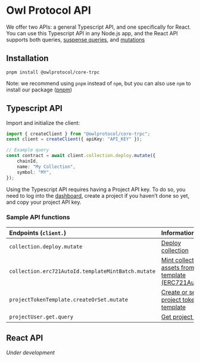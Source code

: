 # Owl Protocol API

We offer two APIs: a general Typescript API, and one specifically for React. You can use this Typescript API in any Node.js app, and the React API supports both queries, [suspense queries](https://tanstack.com/query/v4/docs/framework/react/guides/suspense), and [mutations](https://tanstack.com/query/latest/docs/framework/react/guides/mutations)

## Installation

```shell
pnpm install @owlprotocol/core-trpc
```

Note: we recommend using `pnpm` instead of `npm`, but you can also use `npm` to install our package ([pnpm](https://pnpm.io/))

## Typescript API

Import and initialize the client:

```typescript
import { createClient } from "@owlprotocol/core-trpc";
const client = createClient({ apiKey: "API_KEY" });

// Example query
const contract = await client.collection.deploy.mutate({
    chainId,
    name: "My Collection",
    symbol: "MY",
});
```

Using the Typescript API requires having a Project API key. To do so, you need to log into the [dashboard](https://dashboard.owlprotocol.xyz/), create a project if you haven’t done so yet, and copy your project API key.

### Sample API functions

| Endpoints (`client.`)                              | Information                                                                                 |
| :------------------------------------------------- | :------------------------------------------------------------------------------------------ |
| `collection.deploy.mutate`                         | [Deploy collection](/api-docs/collection/deploy)                                            |
| `collection.erc721AutoId.templateMintBatch.mutate` | [Mint collection assets from template (ERC721AutoId)](/api-docs/collection/batchMintERC721) |
| `projectTokenTemplate.createOrSet.mutate`          | [Create or set project token template](/api-docs/projectTokenTemplate/createTemplate)       |
| `projectUser.get.query`                            | [Get project user](/api-docs/projectUser/getUser)                                           |

## React API

_Under development_
